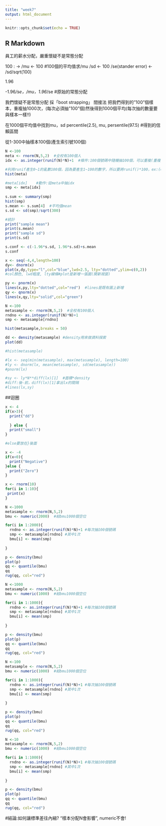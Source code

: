 ```yaml
---
title: "week7"
output: html_document
---
```


```r
knitr::opts_chunk$set(echo = TRUE)
```

## R Markdown

員工的薪水分配，嚴重懷疑不是常態分配

100 : ->
/mu <- 100 #100個的平均值求/mu
/sd <- 100
/se(stander error) <- /sd/sqrt(100)

1.96

-1.96*/se，/mu，1.96*/se  #原始的常態分配

我們懷疑不是常態分配
採「boot strapping」 間接法
把我們得到的"100"個樣本，重複抽1000次，(每次必須抽"100"個)然後得到1000個平均(每次抽的數量要與樣本一樣!!)

在1000個平均值中找到mu，sd
  percentile(2.5), mu, persentile(97.5)  #得到的信賴區間


從1-300中抽樣本100個(產生索引號100個)
```r
N <-100
meta <- rnorm(N,5,2)  #全校有100個人
idx <- as.integer(runif(N)*N)+1  #條件:100個號碼中隨機抽100個，可以重複(重複抽樣)

#利用runif產生0~1的亂數100個，因為要產生1~100的數字，所以要將runif()*100，ex:(0~1)*100=0~100，產生出來會是0~99，所以要+1，變成0~100
hist(meta)

#meta[idx]    #動作:從meta中抽idx
smp <- meta[idx]  
 
s.sum <- summary(smp)
hist(smp)
s.mean <- s.sum[4]  #平均值mean
s.sd <- sd(smp)/sqrt(300)

#統計
print("sample mean")
print(s.mean) 
print("sample sd")
print(s.sd)

s.conf <- c(-1.96*s.sd, 1.96*s.sd)+s.mean
s.conf
```

```r
x <- seq(-4,4,length=100)
dy<- dnorm(x)
plot(x,dy,type="l",col="blue",lwd=2.5, lty="dotted",ylim=c(0,2))
#col顏色, lwd粗度, lty線條#plot是新增一張圖(開新視窗)

py <- pnorm(x)
lines(x,py,lty="dotted",col="red")  #lines是既有圖上新增
qy <- qnorm(x)
lines(x,qy,lty="solid",col="green")

```

```r
N <-100
metasample <- rnorm(N,5,2)  #全校有100個人
rndno <- as.integer(runif(N)*N)+1 
smp <- metasample[rndno]

hist(metasample,breaks = 50)

dd <- density(metasample) #density用來做資料探索
plot(dd)

#hist(metasample)

#lx <- seq(min(metasample), max(metasample), length=100)
#ly <- dnorm(lx, mean(metasample), sd(metasample))
#pnorm(lx)

#sy <- ly*N**diff(lx)[1]  #面積*density
#diff:後-前，diff(lx)[1]拿出lx的間隔
#lines(lx,sy)
```

##迴圈

```r
x <- 4
if(x>3){
  print("dd")
  
  } else {
  print("small")
}

#else要放在}後面
```
```r
x <- -4
if(x<0){
  print("Negative")
}else {
  print("Zero")
}
```
```r
x <- rnorm(10)
for(i in 1:10){
 print(x)
}
```
```r
N <-1000
metasample <- rnorm(N,5,2)  
bmu <- numeric(2000)  #給bmu1000個空位

for(i in 1:2000){
  rndno <- as.integer(runif(N)*N)+1 #每次抽100個號碼
  smp <- metasample[rndno] #其中1次
  bmu[i] <- mean(smp)
 
}

p <- density(bmu)
plot(p)
qq <- quantile(bmu)
qq
rug(qq, col="red")
```

```r
N <-1000
metasample <- rnorm(N,5,2)  
bmu <- numeric(1000)  #給bmu1000個空位

for(i in 1:1000){
  rndno <- as.integer(runif(N)*N)+1 #每次抽100個號碼
  smp <- metasample[rndno] #其中1次
  bmu[i] <- mean(smp)
 
}

p <- density(bmu)
plot(p)
qq <- quantile(bmu)
qq
rug(qq, col="red")
```

```r
N <-100
metasample <- rnorm(N,5,2)  
bmu <- numeric(1000)  #給bmu1000個空位

for(i in 1:1000){
  rndno <- as.integer(runif(N)*N)+1 #每次抽100個號碼
  smp <- metasample[rndno] #其中1次
  bmu[i] <- mean(smp)
 
}

p <- density(bmu)
plot(p)
qq <- quantile(bmu)
qq
rug(qq, col="red")
```

```r
N <-10
metasample <- rnorm(N,5,2)  
bmu <- numeric(1000)  #給bmu1000個空位

for(i in 1:1000){
  rndno <- as.integer(runif(N)*N)+1 #每次抽100個號碼
  smp <- metasample[rndno] #其中1次
  bmu[i] <- mean(smp)
 
}

p <- density(bmu)
plot(p)
qq <- quantile(bmu)
qq
rug(qq, col="red")

```


#結論:如何讓標準差往內縮? "樣本分配N會影響", numeric不會!















